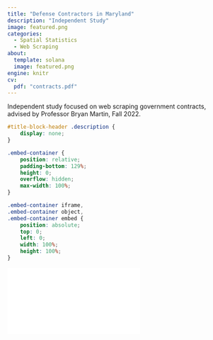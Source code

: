 ```yaml
---
title: "Defense Contractors in Maryland"
description: "Independent Study"
image: featured.png
categories:
  - Spatial Statistics
  - Web Scraping
about:
  template: solana
  image: featured.png
engine: knitr
cv:
  pdf: "contracts.pdf"
---
```


Independent study focused on web scraping government contracts, advised by Professor Bryan Martin, Fall 2022.

```css
#title-block-header .description {
    display: none;
}
```

```css
.embed-container {
    position: relative;
    padding-bottom: 129%;
    height: 0;
    overflow: hidden;
    max-width: 100%;
}

.embed-container iframe,
.embed-container object,
.embed-container embed {
    position: absolute;
    top: 0;
    left: 0;
    width: 100%;
    height: 100%;
}
```

```{=html}

<div class="embed-container">
  <iframe src="`r rmarkdown::metadata$cv$pdf`" style="border: 0.5px"></iframe>
</div>
```